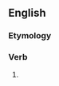 ==English==

===Etymology===
{{suffix|en|rebuke|eth}}

===Verb===
{{head|en|verb form}}

# {{en-archaic third-person singular of|rebuke}}